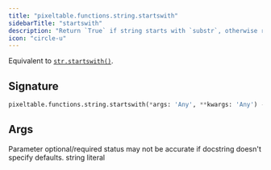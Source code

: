```yaml
---
title: "pixeltable.functions.string.startswith"
sidebarTitle: "startswith"
description: "Return `True` if string starts with `substr`, otherwise return `False`."
icon: "circle-u"
---
```

Equivalent to [`str.startswith()`](https://docs.python.org/3/library/stdtypes.html#str.startswith).


## Signature

```python
pixeltable.functions.string.startswith(*args: 'Any', **kwargs: 'Any') -> "'exprs.FunctionCall'"
```

## Args

<Note>
Parameter optional/required status may not be accurate if docstring doesn't specify defaults.
</Note>

<ParamField path="substr" type="string" required>
  string literal


</ParamField>

